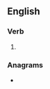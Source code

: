 ==English==

===Verb===
{{head|en|verb form}}

# {{en-past of|democratise}}

===Anagrams===
* {{anagrams|en|desmoceratid}}